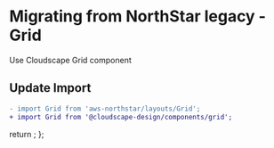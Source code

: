 
<Meta title="Migration/Grid" />

# Migrating from NorthStar legacy - Grid

Use <Link href='https://cloudscape.design/components/grid' target='_blank' external>Cloudscape Grid component</Link>

## Update Import

```diff
- import Grid from 'aws-northstar/layouts/Grid';
+ import Grid from '@cloudscape-design/components/grid';
```

  return <SyntaxHighlighter/>;
};